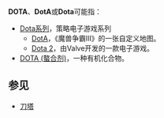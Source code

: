 '''DOTA'''、'''DotA'''或'''Dota'''可能指：
* [[Dota系列|Dota系列]]，策略电子游戏系列
** [[DotA|DotA]]，《魔兽争霸III》的一张自定义地图。
** [[Dota_2|Dota 2]]，由Valve开发的一款电子游戏。
* [[DOTA_(螯合剂)|DOTA (螯合剂)]]，一种有机化合物。

== 参见 ==

* [[刀塔|刀塔]]

{{disambig|Cat=四字拉丁字母缩写消歧义}}